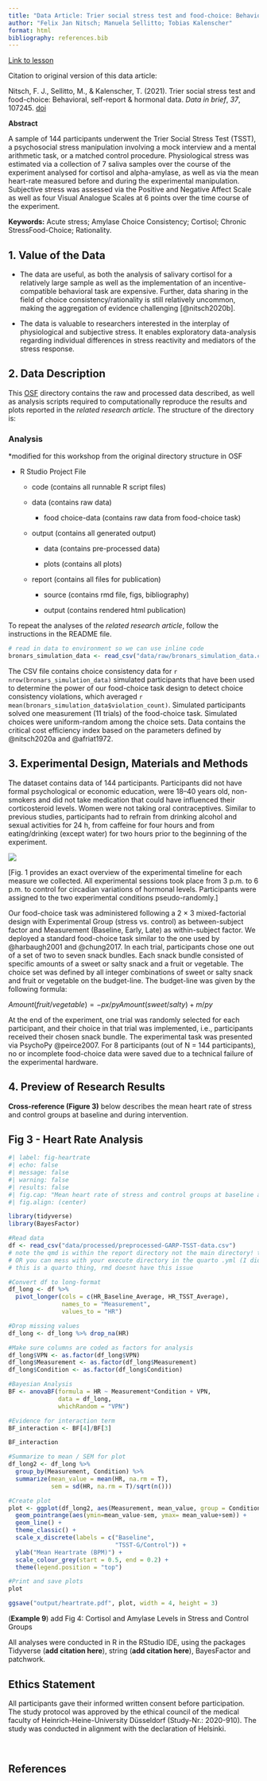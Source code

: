 ```yaml
---
title: "Data Article: Trier social stress test and food-choice: Behavioral, self-report & hormonal data (Carpentry workshop version)"
author: "Felix Jan Nitsch; Manuela Sellitto; Tobias Kalenscher"
format: html
bibliography: references.bib
---
```


[Link to lesson](https://ucsbcarpentry.github.io/Reproducible-Publications-with-RStudio-Quarto/02-Quarto/04-writing-styling/index.html)

Citation to original version of this data article:

Nitsch, F. J., Sellitto, M., & Kalenscher, T. (2021). Trier social stress test and food-choice: Behavioral, self-report & hormonal data. *Data in brief*, *37*, 107245. [doi](https://doi.org/10.1016/j.dib.2021.107245)

**Abstract**

A sample of 144 participants underwent the Trier Social Stress Test (TSST), a psychosocial stress manipulation involving a mock interview and a mental arithmetic task, or a matched control procedure. Physiological stress was estimated via a collection of 7 saliva samples over the course of the experiment analysed for cortisol and alpha-amylase, as well as via the mean heart-rate measured before and during the experimental manipulation. Subjective stress was assessed via the Positive and Negative Affect Scale as well as four Visual Analogue Scales at 6 points over the time course of the experiment.

**Keywords:** Acute stress; Amylase Choice Consistency; Cortisol; Chronic StressFood-Choice; Rationality.

## **1. Value of the Data**

-   The data are useful, as both the analysis of salivary cortisol for a relatively large sample as well as the implementation of an incentive-compatible behavioral task are expensive. Further, data sharing in the field of choice consistency/rationality is still relatively uncommon, making the aggregation of evidence challenging [@nitsch2020b].

-   The data is valuable to researchers interested in the interplay of physiological and subjective stress. It enables exploratory data-analysis regarding individual differences in stress reactivity and mediators of the stress response.

## **2. Data Description**

This [OSF](https://osf.io/6mvq7/) directory contains the raw and processed data described, as well as analysis scripts required to computationally reproduce the results and plots reported in the *related research article*. The structure of the directory is:

### Analysis

\*modified for this workshop from the original directory structure in OSF

-   R Studio Project File

    -   code (contains all runnable R script files)

    -   data (contains raw data)

        -   food choice-data (contains raw data from food-choice task)

    -   output (contains all generated output)

        -   data (contains pre-processed data)

        -   plots (contains all plots)

    -   report (contains all files for publication)

        -   source (contains rmd file, figs, bibliography)

        -   output (contains rendered html publication)

To repeat the analyses of the *related research article*, follow the instructions in the README file.

```r
# read in data to environment so we can use inline code
bronars_simulation_data <- read_csv("data/raw/bronars_simulation_data.csv")
```

The CSV file contains choice consistency data for `r nrow(bronars_simulation_data)`\ simulated participants that have been used to determine the power of our food-choice task design to detect choice consistency violations, which averaged `r mean(bronars_simulation_data$violation_count)`. Simulated participants solved one measurement (11 trials) of the food-choice task. Simulated choices were uniform-random among the choice sets. Data contains the critical cost efficiency index based on the parameters defined by @nitsch2020a and @afriat1972.

## **3. Experimental Design, Materials and Methods**

The dataset contains data of 144 participants. Participants did not have formal psychological or economic education, were 18--40 years old, non-smokers and did not take medication that could have influenced their corticosteroid levels. Women were not taking oral contraceptives. Similar to previous studies, participants had to refrain from drinking alcohol and sexual activities for 24 h, from caffeine for four hours and from eating/drinking (except water) for two hours prior to the beginning of the experiment.

![](fig/Fig1.jpg)

\[Fig. 1 provides an exact overview of the experimental timeline for each measure we collected. All experimental sessions took place from 3 p.m. to 6 p.m. to control for circadian variations of hormonal levels. Participants were assigned to the two experimental conditions pseudo-randomly.\]

Our food-choice task was administered following a 2 × 3 mixed-factorial design with Experimental Group (stress vs. control) as between-subject factor and Measurement (Baseline, Early, Late) as within-subject factor. We deployed a standard food-choice task similar to the one used by @harbaugh2001 and @chung2017. In each trial, participants chose one out of a set of two to seven snack bundles. Each snack bundle consisted of specific amounts of a sweet or salty snack and a fruit or vegetable. The choice set was defined by all integer combinations of sweet or salty snack and fruit or vegetable on the budget-line. The budget-line was given by the following formula:

$Amount (fruit/vegetable) = - px/py Amount (sweet/salty) + m/py$

At the end of the experiment, one trial was randomly selected for each participant, and their choice in that trial was implemented, i.e., participants received their chosen snack bundle. The experimental task was presented via PsychoPy @peirce2007. For 8 participants (out of N = 144 participants), no or incomplete food-choice data were saved due to a technical failure of the experimental hardware.

## **4. Preview of Research Results**

**Cross-reference (Figure 3)** below describes the mean heart rate of stress and control groups at baseline and during intervention.

## Fig 3 - Heart Rate Analysis

```r
#| label: fig-heartrate
#| echo: false
#| message: false
#| warning: false
#| results: false
#| fig.cap: "Mean heart rate of stress and control groups at baseline and during intervention."
#| fig.align: (center)

library(tidyverse)
library(BayesFactor)

#Read data
df <- read_csv("data/processed/preprocessed-GARP-TSST-data.csv")
# note the qmd is within the report directory not the main directory! this is why we need to do the ../ aka "step back (think cd ..)
# OR you can mess with your execute directory in the quarto .yml (I did this)
# this is a quarto thing, rmd doesnt have this issue

#Convert df to long-format
df_long <- df %>%
  pivot_longer(cols = c(HR_Baseline_Average, HR_TSST_Average),
               names_to = "Measurement",
               values_to = "HR")

#Drop missing values
df_long <- df_long %>% drop_na(HR)

#Make sure columns are coded as factors for analysis
df_long$VPN <- as.factor(df_long$VPN)
df_long$Measurement <- as.factor(df_long$Measurement)
df_long$Condition <- as.factor(df_long$Condition)

#Bayesian Analysis
BF <- anovaBF(formula = HR ~ Measurement*Condition + VPN,
              data = df_long,
              whichRandom = "VPN")

#Evidence for interaction term
BF_interaction <- BF[4]/BF[3]

BF_interaction

#Summarize to mean / SEM for plot
df_long2 <- df_long %>%
  group_by(Measurement, Condition) %>%
  summarize(mean_value = mean(HR, na.rm = T),
            sem = sd(HR, na.rm = T)/sqrt(n()))

#Create plot
plot <- ggplot(df_long2, aes(Measurement, mean_value, group = Condition, color = Condition)) +
  geom_pointrange(aes(ymin=mean_value-sem, ymax= mean_value+sem)) +
  geom_line() +
  theme_classic() +
  scale_x_discrete(labels = c("Baseline",
                              "TSST-G/Control")) +
  ylab("Mean Heartrate (BPM)") +
  scale_colour_grey(start = 0.5, end = 0.2) +
  theme(legend.position = "top")

#Print and save plots  
plot

ggsave("output/heartrate.pdf", plot, width = 4, height = 3)

```

(**Example 9**) add Fig 4: Cortisol and Amylase Levels in Stress and Control Groups

All analyses were conducted in R in the RStudio IDE, using the packages Tidyverse (**add citation here**), string (**add citation here**), BayesFactor and patchwork.

## Ethics Statement

All participants gave their informed written consent before participation. The study protocol was approved by the ethical council of the medical faculty of Heinrich-Heine-University Düsseldorf (Study-Nr.: 2020-910). The study was conducted in alignment with the declaration of Helsinki.

\

## References

::: {#refs}
:::
